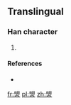 ==Translingual==

===Han character===
{{Han char|rn=86|rad=火|as=08|sn=12|four=|canj=日月火 (ABF)}}

# {{defn|Han|sort=火08}}

====References====
* {{Han ref|kx=0675.191|hdz=32209.081|uh=713D|ud=28989}}

[[fr:焽]]
[[pl:焽]]
[[zh:焽]]